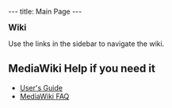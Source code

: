 ---
title: Main Page
---

<big>'''{{SITENAME}} Wiki'''</big>

Use the links in the sidebar to navigate the wiki.

== MediaWiki Help if you need it ==

* [http://meta.wikipedia.org/wiki/MediaWiki_User%27s_Guide User's Guide]
* [http://www.mediawiki.org/wiki/Help:FAQ MediaWiki FAQ]